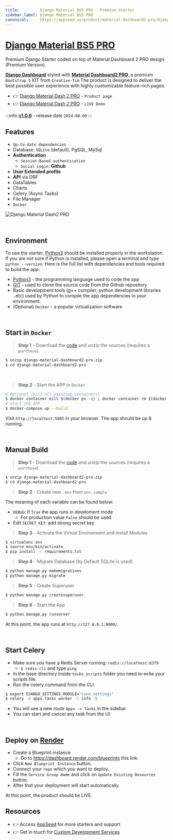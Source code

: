 ```yaml
---
title:         Django Material BS5 PRO - Premium Starter
sidebar_label: Django Material BS5 PRO
canonical:     https://appseed.us/product/material-dashboard2-pro/django/  
---
```


# [Django Material BS5 PRO](https://appseed.us/product/material-dashboard2-pro/django/)

<SubHeading>Premium Django Starter coded on top of Material Dashboard 2 PRO design (Premium Version).</SubHeading>

**[Django Dashboard](https://appseed.us/admin-dashboards/django/)** styled with **[Material Dashboard2 PRO](https://appseed.us/product/material-dashboard2-pro/django/)**, a premium `Bootstrap 5` KIT from `Creative-Tim`
The product is designed to deliver the best possible user experience with highly customizable feature-rich pages. 

- 👉 [Django Material Dash 2 PRO](https://appseed.us/product/material-dashboard2-pro/django/) - `Product page` 
- 👉 [Django Material Dash 2 PRO](https://django-material-dash2-pro.onrender.com/) - `LIVE Demo`

:::info [**v1.0.6**](https://github.com/app-generator/django-material-dashboard2-pro/releases) - release date `2024-08-09`
:::

## **Features**

- `Up-to-date dependencies`
- Database: `SQLite` (default), PgSQL, MySql
- **Authentication**
  - `Session-Based authentication`
  - `Social Login`: **Github**
- **User Extended profile**
- **API** via DRF
- DataTables
- Charts
- Celery (Async Tasks)
- File Manager
- `Docker`

![Django Material Dash2 PRO](https://github.com/user-attachments/assets/361feca4-22d1-435f-bc7a-ded983a77fa7)

<br />

## Environment

To use the starter, [Python3](https://www.python.org) should be installed properly in the workstation. 
If you are not sure if Python is installed, please open a terminal and type `python --version`. Here is the full list with dependencies and tools required to build the app:

- [Python3](https://www.python.org) - the programming language used to code the app
- [GIT](https://git-scm.com) - used to clone the source code from the Github repository
- Basic development tools (g++ compiler, python development libraries ..etc) used by Python to compile the app dependencies in your environment.
- (Optional) `Docker` - a popular virtualization software

<br />

## Start in `Docker`

> **Step 1** - Download the [code](https://appseed.us/product/material-dashboard2-pro/django/) and unzip the sources (requires a `purchase`). 

```bash
$ unzip django-material-dashboard2-pro.zip
$ cd django-material-dashboard2-pro
```

<br />

> **Step 2** - Start the APP in `Docker`

```bash
# Optional (kill all existing containers)
$ docker container kill $(docker ps -q) ; docker container rm $(docker ps -a -q) ; docker network prune -f 
# Start the APP
$ docker-compose up --build 
```

Visit `http://localhost:5085` in your browser. The app should be up & running.

<br />

## Manual Build 

> **Step 1** - Download the [code](https://appseed.us/product/material-dashboard2-pro/django/) and unzip the sources (requires a `purchase`). 

```bash
$ unzip django-material-dashboard2-pro.zip
$ cd django-material-dashboard2-pro
```

> **Step 2** - Create new `.env` from `env.sample`

The meaning of each variable can be found below: 

- `DEBUG`: if `True` the app runs in develoment mode
  - For production value `False` should be used
- Edit `SECRET_KEY`: add strong secret key

> **Step 3** - Activate the Virtual Environment and Install Modules

```bash
$ virtualenv env
$ source env/bin/activate
$ pip install -r requirements.txt
```

> **Step 4** - Migrate Database (by Default SQLite is used)

```bash
$ python manage.py makemigrations
$ python manage.py migrate
```

> **Step 5** - Create Superuser 

```bash
$ python manage.py createsuperuser
```

> **Step 6** - Start the App

```bash
$ python manage.py runserver
```

At this point, the app runs at `http://127.0.0.1:8000/`. 

<br />

## Start Celery

- Make sure you have a Redis Server running: `redis://localhost:6379`
  - `$ redis-cli` and type `ping` 
- In the base directory inside `tasks_scripts` folder you need to write your scripts file.
- Run the celery command from the CLI.

```bash
$ export DJANGO_SETTINGS_MODULE="core.settings"  
$ celery -A apps.tasks worker -l info -B
```

- You will see a new route `Apps -> Tasks` in the sidebar.
- You can start and cancel any task from the UI.

<br />

## Deploy on [Render](https://render.com/)

- Create a Blueprint instance
  - Go to https://dashboard.render.com/blueprints this link.
- Click `New Blueprint Instance` button.
- Connect your `repo` which you want to deploy.
- Fill the `Service Group Name` and click on `Update Existing Resources` button.
- After that your deployment will start automatically.

At this point, the product should be LIVE.

## Resources

- 👉 Access [AppSeed](https://appseed.us/) for more starters and support 
- 👉 Get in touch for [Custom Development Services](https://appseed.us/custom-development/)
